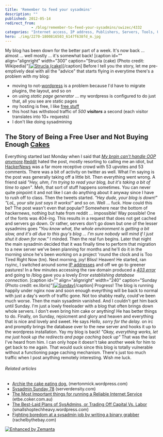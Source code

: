 ```yaml
---
title: 'Remember to feed your sysadmins'
description: ""
published: 2012-05-14
redirect_from: 
            - /blog/remember-to-feed-your-sysadmins/swizec/4332
categories: "Internet access, IP address, Publishers, Servers, Tools, Uncategorized, Unix, WordPress"
hero: ./img/2270-1800816503_6147f638fd_m.jpg
---
```

My blog has been down for the better part of a week. It's now back ... almost ... well mostly ... it's somewhat back! \[caption id="" align="alignright" width="300" caption="Strucla (cake) (Photo credit: Wikipedia)"][![Strucla (cake)](http://upload.wikimedia.org/wikipedia/commons/thumb/d/d8/Strucla_%28cake%29.JPG/300px-Strucla_%28cake%29.JPG "Strucla (cake)")](http://commons.wikipedia.org/wiki/File:Strucla_%28cake%29.JPG)\[/caption] Before I tell you the story, let me pre-emptively deal with all the "advice" that starts flying in everytime there's a problem with my blog:

- moving to not-[wordpress](http://wordpress.org "WordPress") is a problem because I'd have to migrate plugins, the layout, and so on
- on using _static page generator_ ... my wordpress is configured to do just that, all you see are static pages
- my hosting is free, I like [free stuff](http://FreeStuff4Free.com "Free Stuff")
- this host has withstood traffic of _500 **visitors**_ a second (each visitor translates into 10+ requests)
- I don't like doing sysadmining

## The Story of Being a Free User and Not Buying Enough [Cakes](http://en.wikipedia.org/wiki/Cake "Cake")

Everything started last Monday when I said that _[My brain can't handle OOP anymore](http://swizec.com/blog/my-brain-cant-handle-oop-anymore/swizec/4320 "My brain can’t handle OOP anymore")._[Reddit](http://reddit.com/ "Reddit") hated the post, mostly resorting to calling me an idiot, but [HackerNews](http://news.ycombinator.com/ "Hacker News") was a far more receptive crowd with 53 upvotes and 53 comments. There was a bit of activity on twitter as well. What I'm saying is the post was generally taking off a little bit. Then everything went wrong. A friend said _"Hey, uhm, I'm trying to read your blog, but it's taking a bit of time to open"_. Meh, that sort of stuff happens sometimes. You can never quite pinpoint it and not like I can do anything about it anyway since I have to rush off to class. Then the tweets started. _"Hey dude, your blog is down!" "LoL, your site just says It works!"_ and so on. Well ... fuck. How could this be? The post wasn't even that popular? Somewhere near the bottom of hackernews, nothing but hate from reddit ... impossible! Way possible! One of the fonts was 404-ing. This results in a request that does not get cached and servers go down. Or rather, servers don't go down but one of the lesser sysadmins goes _"You know what, the whole environment is getting a bit slow, and it's all due to this guy's blog ... I'm sure nobody will mind if I just shut it down for now."_ I minded. Then the real fun begins. Later that night the main sysadmin decided that it was finally time to perform that migration to a new server we've been planning for months and he'll do it in the morning since he's been working on a project 'round the clock and is Too Tired Right Now (tm). Next morning, joy! Bliss! Heaven! He started, ran rsyinc, I switched around some [IP addresses](http://en.wikipedia.org/wiki/IP_address "IP address") and off we go to greener pastures! In a few minutes accessing the raw domain produced a _[403 error](http://en.wikipedia.org/wiki/HTTP_403 "HTTP 403")_ and going to /blog gave you a lovely _Error establishing database connection._ \[caption id="" align="alignright" width="240" caption="Sunday (Photo credit: ex.libris)"][![Sunday](./img/2270-1800816503_6147f638fd_m.jpg "Sunday")](http://www.flickr.com/photos/10229241@N04/1800816503)\[/caption] Progress! The blog is running happily under nginx now and soon enough eveyrthing will be back to normal with just a day's worth of traffic gone. Not too shabby really, could've been much worse. Then the main sysadmin vanished. And I couldn't get him back until Sunday. I'm just a lowly freeloader with a blog that often brings down whole servers. I don't even bring him cake or anything! He has better things to do. Finally, on Sunday, rejoicment and glory and heaven and everything that is nice and lovely and sweet. He says _Hello, sorry for the delay._ on irc and promptly brings the database over to the new server and hooks it up to the wordpress installation. Yay my blog is back! _"Okay, everything works, let me just hook up the redirects and page caching back up"_ That was the last I've heard from him. I can only hope it doesn't take another week for him to get back to me again. That would suck since this blog is totally vulnerable without a functioning page caching mechanism. There's just too much traffic when I post anything remotely interesting. Wish me luck.

###### Related articles

- [Archie the cake eating dog.](http://mertonmick.wordpress.com/2012/05/10/archie-the-cake-eating-dog/) (mertonmick.wordpress.com)
- [Sysadmin Sunday 78](http://blog.serverdensity.com/2012/05/06/sysadmin-sunday-78/) (serverdensity.com)
- [The Most Important things for running a Reliable Internet Service](http://etbe.coker.com.au/2012/04/17/reliable-internet-service/) (etbe.coker.com.au)
- [The Best-Laid Plans of SysAdmins, or Trading Off Capital Vs. Labor](http://smallshoptechheavy.wordpress.com/2012/04/16/the-best-laid-plans-of-sysadmins-or-trading-off-capital-vs-labor/) (smallshoptechheavy.wordpress.com)
- [Fighting boredom at a sysadmin job by writing a binary grabber](http://rachelbythebay.com/w/2012/03/07/nb/) (rachelbythebay.com)

[![Enhanced by Zemanta](http://img.zemanta.com/zemified_e.png?x-id=a5f67f2f-69ec-487c-b09a-07778bf5a1c3)](http://www.zemanta.com/?px "Enhanced by Zemanta")